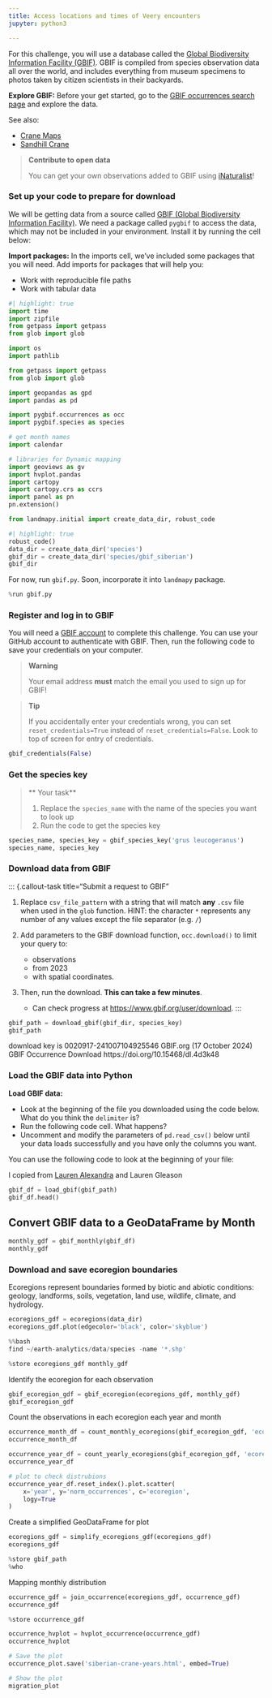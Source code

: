 ```yaml
---
title: Access locations and times of Veery encounters
jupyter: python3

---
```


For this challenge, you will use a database called the
[Global Biodiversity Information Facility (GBIF)](https://www.gbif.org/).
GBIF is compiled from species observation data all over the world,
and includes everything from museum specimens to photos taken by citizen
scientists in their backyards.

**Explore GBIF:**
Before your get started, go to the 
[GBIF occurrences search page](https://www.gbif.org/occurrence/search)
and explore the data.

See also:

- [Crane Maps](https://github.com/byandell-envsys/craneMaps)
- [Sandhill Crane](https://github.com/earthlab-education/species-distribution-coding-challenge-byandell/blob/main/notebooks/sandhill_crane.qmd)

> **Contribute to open data**
>
> You can get your own observations added to GBIF using
> [iNaturalist](https://www.inaturalist.org/)!

### Set up your code to prepare for download

We will be getting data from a source called
[GBIF (Global Biodiversity Information Facility)](https://www.gbif.org/).
We need a package called `pygbif` to access the data,
which may not be included in your environment.
Install it by running the cell below:

**Import packages:**
In the imports cell, we’ve included some packages that you will need.
Add imports for packages that will help you:

- Work with reproducible file paths
- Work with tabular data

```python
#| highlight: true
import time
import zipfile
from getpass import getpass
from glob import glob

import os
import pathlib

from getpass import getpass
from glob import glob

import geopandas as gpd
import pandas as pd

import pygbif.occurrences as occ
import pygbif.species as species

# get month names
import calendar

# libraries for Dynamic mapping
import geoviews as gv
import hvplot.pandas
import cartopy
import cartopy.crs as ccrs
import panel as pn
pn.extension()
```

```python
from landmapy.initial import create_data_dir, robust_code
```

```python
#| highlight: true
robust_code()
data_dir = create_data_dir('species')
gbif_dir = create_data_dir('species/gbif_siberian')
gbif_dir
```

For now, run `gbif.py`.
Soon, incorporate it into `landmapy` package.

```python
%run gbif.py
```

### Register and log in to GBIF

You will need a
[GBIF account](https://www.gbif.org/)
to complete this challenge.
You can use your GitHub account to authenticate with GBIF.
Then, run the following code to save your credentials on your computer.

> **Warning**
>
> Your email address **must** match the email you used to sign up for GBIF!

> **Tip**
>
> If you accidentally enter your credentials wrong, you can set
> `reset_credentials=True` instead of `reset_credentials=False`.
> Look to top of screen for entry of credentials.

```python
gbif_credentials(False)
```

### Get the species key

> ** Your task**
>
> 1.  Replace the `species_name` with the name of the species you want to look up
> 2.  Run the code to get the species key

```python
species_name, species_key = gbif_species_key('grus leucogeranus')
species_name, species_key
```

### Download data from GBIF

::: {.callout-task title=“Submit a request to GBIF”

1.  Replace `csv_file_pattern` with a string that will match **any**
    `.csv` file when used in the `glob` function. HINT: the character
    `*` represents any number of any values except the file separator
    (e.g. `/`)

2.  Add parameters to the GBIF download function, `occ.download()` to
    limit your query to:

    -   observations
    -   from 2023
    -   with spatial coordinates.

3.  Then, run the download. **This can take a few minutes**.

    -   Can check progress at <https://www.gbif.org/user/download>.
:::

```python
gbif_path = download_gbif(gbif_dir, species_key)
gbif_path
```

download key is 0020917-241007104925546
GBIF.org (17 October 2024) GBIF Occurrence Download https://doi.org/10.15468/dl.4d3k48

### Load the GBIF data into Python

**Load GBIF data:**

- Look at the beginning of the file you downloaded using the code below.
What do you think the `delimiter` is?
- Run the following code cell. What happens?
- Uncomment and modify the parameters of `pd.read_csv()`
below until your data loads successfully
and you have only the columns you want.

You can use the following code to look at the beginning of your file:

I copied from 
[Lauren Alexandra](https://github.com/lauren-alexandra/lauren-alexandra.github.io/blob/main/willow-flycatcher-distribution/willow-flycatcher-distribution.ipynb)
and Lauren Gleason

```python
gbif_df = load_gbif(gbif_path)
gbif_df.head()
```

## Convert GBIF data to a GeoDataFrame by Month

```python
monthly_gdf = gbif_monthly(gbif_df)
monthly_gdf
```

### Download and save ecoregion boundaries

Ecoregions represent boundaries formed by biotic and abiotic conditions: geology, landforms, soils, vegetation, land use, wildlife, climate, and hydrology.

```python
ecoregions_gdf = ecoregions(data_dir)
ecoregions_gdf.plot(edgecolor='black', color='skyblue')
```

```python
%%bash
find ~/earth-analytics/data/species -name '*.shp'
```

```python
%store ecoregions_gdf monthly_gdf
```

Identify the ecoregion for each observation

```python
gbif_ecoregion_gdf = gbif_ecoregion(ecoregions_gdf, monthly_gdf)
gbif_ecoregion_gdf
```

Count the observations in each ecoregion each year and month

```python
occurrence_month_df = count_monthly_ecoregions(gbif_ecoregion_gdf, 'ecoregion', 'name')
occurrence_month_df
```

```python
occurrence_year_df = count_yearly_ecoregions(gbif_ecoregion_gdf, 'ecoregion', 'name')
occurrence_year_df
```

```python
# plot to check distrubions 
occurrence_year_df.reset_index().plot.scatter(
    x='year', y='norm_occurrences', c='ecoregion',
    logy=True
)
```

Create a simplified GeoDataFrame for plot

```python
ecoregions_gdf = simplify_ecoregions_gdf(ecoregions_gdf)
ecoregions_gdf
```

```python
%store gbif_path
%who
```

Mapping monthly distribution

```python
occurrence_gdf = join_occurrence(ecoregions_gdf, occurrence_gdf)
occurrence_gdf
```

```python
%store occurrence_gdf
```

```python
occurrence_hvplot = hvplot_occurrence(occurrence_gdf)
occurrence_hvplot
```

```python
# Save the plot
occurrence_plot.save('siberian-crane-years.html', embed=True)

# Show the plot
migration_plot
```

